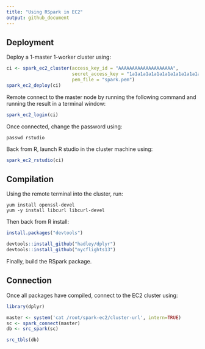 ```yaml
---
title: "Using RSpark in EC2"
output: github_document
---
```


## Deployment

Deploy a 1-master 1-worker cluster using:

```r
ci <- spark_ec2_cluster(access_key_id = "AAAAAAAAAAAAAAAAAAAA",
                        secret_access_key = "1a1a1a1a1a1a1a1a1a1a1a1a1a1a1a1a1a1a1a1",
                        pem_file = "spark.pem")
spark_ec2_deploy(ci)
```

Remote connect to the master node by running the following command and running the result in a terminal window:

```r
spark_ec2_login(ci)
```

Once connected, change the password using:

`passwd rstudio`

Back from R, launch R studio in the cluster machine using:

```r
spark_ec2_rstudio(ci)
```


## Compilation

Using the remote terminal into the cluster, run:

```
yum install openssl-devel
yum -y install libcurl libcurl-devel
```

Then back from R install:

```r
install.packages("devtools")

devtools::install_github("hadley/dplyr")
devtools::install_github("nycflights13")
```

Finally, build the RSpark package.


## Connection

Once all packages have compiled, connect to the EC2 cluster using:

```r
library(dplyr)

master <- system('cat /root/spark-ec2/cluster-url', intern=TRUE)
sc <- spark_connect(master)
db <- src_spark(sc)

src_tbls(db)
```
